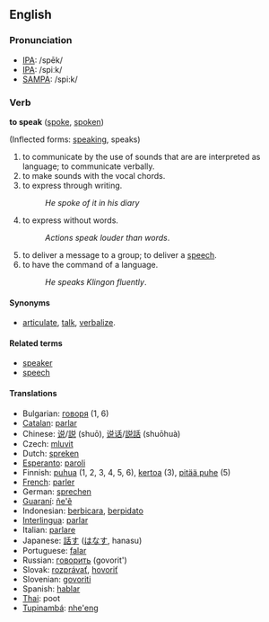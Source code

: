 ==English==

===Pronunciation===

*[[w:IPA|IPA]]: /spēk/
*[[w:IPA|IPA]]: /spiːk/
*[[w:SAMPA|SAMPA]]: /spi:k/

===Verb===

'''to speak''' ([[spoke]], [[spoken]])

(Inflected forms: [[speaking]], speaks)

# to communicate by the use of sounds that are are interpreted as language; to communicate verbally.
# to make sounds with the vocal chords.
# to express through writing.
#:''He spoke of it in his diary''
# to express without words.
#:''Actions speak louder than words''.
# to deliver a message to a group; to deliver a [[speech]].
# to have the command of a language.
#:''He speaks Klingon fluently''.

====Synonyms====
*[[articulate]], [[talk]], [[verbalize]].

====Related terms====
*[[speaker]]
*[[speech]]

====Translations====
*Bulgarian: [[говоря]] (1, 6)
*[[Catalan]]: [[parlar]]
*Chinese: [[说]]/[[説]] (shuō), [[说话]]/[[説話]] (shuōhuà)
*Czech: [[mluvit]]
*Dutch: [[spreken]]
*[[Esperanto]]: [[paroli]]
*Finnish: [[puhua]] (1, 2, 3, 4, 5, 6), [[kertoa]] (3), [[pitää puhe]] (5)
*[[French]]: [[parler]]
*German: [[sprechen]]
*[[Guaraní]]: [[ñe'ẽ]]
*Indonesian: [[bicara|berbicara]], [[pidato|berpidato]]
*[[Interlingua]]: [[parlar]]
*Italian: [[parlare]]
*Japanese: [[話す]] ([[はなす]], hanasu)
*Portuguese: [[falar]]
*Russian: [[говорить]] (govorit')
*Slovak: [[rozprávať]], [[hovoriť]]
*Slovenian: [[govoriti]]
*Spanish: [[hablar]]
*[[Thai]]: poot
*[[Tupinambá]]: [[nhe'eng]]